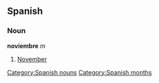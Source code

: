 == Spanish == 
=== Noun === 
'''noviembre''' ''m'' 
# [[November]] 
[[Category:Spanish nouns]]
[[Category:Spanish months]]